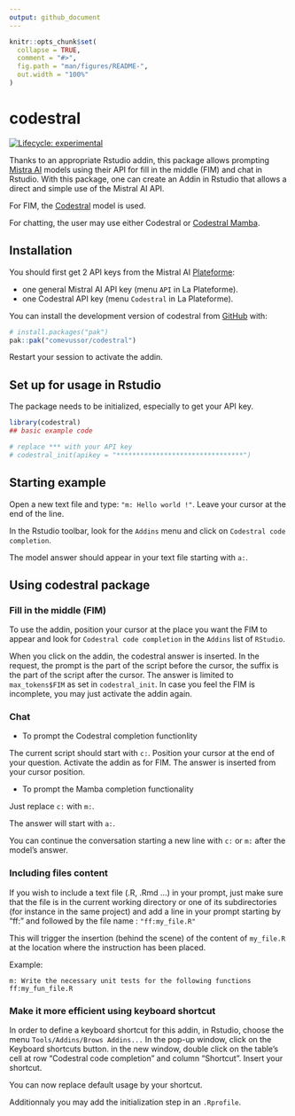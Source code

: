 ```yaml
---
output: github_document
---
```


<!-- README.md is generated from README.Rmd. Please edit that file -->

```r
knitr::opts_chunk$set(
  collapse = TRUE,
  comment = "#>",
  fig.path = "man/figures/README-",
  out.width = "100%"
)
```

# codestral

<!-- badges: start -->
[![Lifecycle: experimental](https://img.shields.io/badge/lifecycle-experimental-orange.svg)](https://lifecycle.r-lib.org/articles/stages.html#experimental)
<!-- badges: end -->

Thanks to an appropriate Rstudio addin, this package allows prompting [Mistra AI](https://mistral.ai/) models using their API for fill in the middle (FIM) and chat in Rstudio. With this package, one can create an Addin in Rstudio that allows a direct and simple use of the Mistral AI API.

For FIM, the [Codestral](https://mistral.ai/news/codestral) model is used.

For chatting, the user may use either Codestral or [Codestral Mamba](https://mistral.ai/news/codestral-mamba).

## Installation

You should first get 2 API keys from the Mistral AI [Plateforme](https://mistral.ai/news/la-plateforme):

- one general Mistral AI API key (menu `API` in La Plateforme).
- one Codestral API key (menu `Codestral` in La Plateforme).

You can install the development version of codestral from [GitHub](https://github.com/comevussor/codestral) with:

``` r
# install.packages("pak")
pak::pak("comevussor/codestral")
```
Restart your session to activate the addin.

## Set up for usage in Rstudio

The package needs to be initialized, especially to get your API key.

```r
library(codestral)
## basic example code

# replace *** with your API key
# codestral_init(apikey = "********************************")
```

## Starting example

Open a new text file and type: `"m: Hello world !"`.
Leave your cursor at the end of the line.

In the Rstudio toolbar, look for the `Addins` menu and click on `Codestral code completion`.

The model answer should appear in your text file starting with `a:`.

## Using codestral package

### Fill in the middle (FIM)

To use the addin, position your cursor at the place you want the FIM to appear 
and look for `Codestral code completion` in the `Addins` list of `RStudio`.

When you click on the addin, the codestral answer is inserted. In the request, the prompt is 
the part of the script before the cursor, the suffix is the part of the script 
after the cursor. The answer is limited to `max_tokens$FIM` as set in `codestral_init`. In case you feel the FIM is incomplete, you may just activate the addin again.

### Chat

- To prompt the Codestral completion functionlity

The current script should start with `c:`. Position your cursor at the end of your question. Activate the addin as for FIM. The answer is inserted from your cursor position.

- To prompt the Mamba completion functionality

Just replace `c:` with `m:`.

The answer will start with `a:`.

You can continue the conversation starting a new line with `c:` or `m:` after the model's answer.

### Including files content

If you wish to include a text file (.R, .Rmd ...) in your prompt, just make sure that the file is in the current working directory or one of its subdirectories (for instance in the same project) and add a line in your prompt starting by "ff:" and followed by the file name : `"ff:my_file.R"`

This will trigger the insertion (behind the scene) of the content of `my_file.R` at the location where the instruction has been placed.

Example:
```
m: Write the necessary unit tests for the following functions
ff:my_fun_file.R
```

### Make it more efficient using keyboard shortcut

In order to define a keyboard shortcut for this addin, in Rstudio, choose the 
menu `Tools/Addins/Brows Addins...` In the pop-up window, click on the Keyboard shortcuts button.
in the new window, double click on the table's cell at row "Codestral code completion" and 
column "Shortcut". Insert your shortcut.

You can now replace default usage by your shortcut.

Additionnaly you may add the initialization step in an `.Rprofile`.

